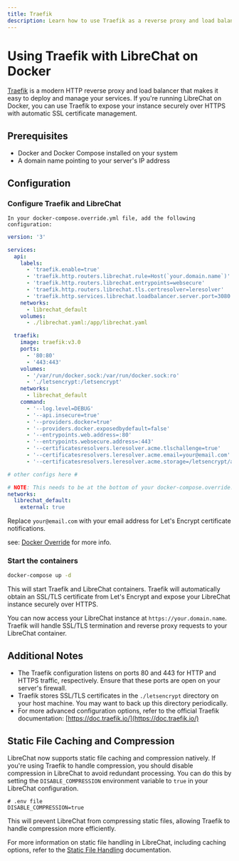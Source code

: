 ```yaml
---
title: Traefik
description: Learn how to use Traefik as a reverse proxy and load balancer to expose your LibreChat instance securely over HTTPS with automatic SSL/TLS certificate management.
---
```


# Using Traefik with LibreChat on Docker

[Traefik](https://traefik.io/) is a modern HTTP reverse proxy and load balancer that makes it easy to deploy and manage your services. If you're running LibreChat on Docker, you can use Traefik to expose your instance securely over HTTPS with automatic SSL certificate management.

## Prerequisites

- Docker and Docker Compose installed on your system
- A domain name pointing to your server's IP address

## Configuration

### Configure Traefik and LibreChat

    In your docker-compose.override.yml file, add the following configuration:

```yaml filename="docker-compose.override.yml"
version: '3'

services:
  api:
    labels:
      - 'traefik.enable=true'
      - 'traefik.http.routers.librechat.rule=Host(`your.domain.name`)'
      - 'traefik.http.routers.librechat.entrypoints=websecure'
      - 'traefik.http.routers.librechat.tls.certresolver=leresolver'
      - 'traefik.http.services.librechat.loadbalancer.server.port=3080'
    networks:
      - librechat_default
    volumes:
      - ./librechat.yaml:/app/librechat.yaml

  traefik:
    image: traefik:v3.0
    ports:
      - '80:80'
      - '443:443'
    volumes:
      - '/var/run/docker.sock:/var/run/docker.sock:ro'
      - './letsencrypt:/letsencrypt'
    networks:
      - librechat_default
    command:
      - '--log.level=DEBUG'
      - '--api.insecure=true'
      - '--providers.docker=true'
      - '--providers.docker.exposedbydefault=false'
      - '--entrypoints.web.address=:80'
      - '--entrypoints.websecure.address=:443'
      - '--certificatesresolvers.leresolver.acme.tlschallenge=true'
      - '--certificatesresolvers.leresolver.acme.email=your@email.com'
      - '--certificatesresolvers.leresolver.acme.storage=/letsencrypt/acme.json'

# other configs here #

# NOTE: This needs to be at the bottom of your docker-compose.override.yml
networks:
  librechat_default:
    external: true
```

Replace `your@email.com` with your email address for Let's Encrypt certificate notifications.

see: [Docker Override](/docs/configuration/docker_override) for more info.

### Start the containers

```bash filename="Start the containers"
docker-compose up -d
```

This will start Traefik and LibreChat containers. Traefik will automatically obtain an SSL/TLS certificate from Let's Encrypt and expose your LibreChat instance securely over HTTPS.

You can now access your LibreChat instance at `https://your.domain.name`. Traefik will handle SSL/TLS termination and reverse proxy requests to your LibreChat container.

## Additional Notes

- The Traefik configuration listens on ports 80 and 443 for HTTP and HTTPS traffic, respectively. Ensure that these ports are open on your server's firewall.
- Traefik stores SSL/TLS certificates in the `./letsencrypt` directory on your host machine. You may want to back up this directory periodically.
- For more advanced configuration options, refer to the official Traefik documentation: [https://doc.traefik.io/](https://doc.traefik.io/)

## Static File Caching and Compression

LibreChat now supports static file caching and compression natively. If you're using Traefik to handle compression, you should disable compression in LibreChat to avoid redundant processing. You can do this by setting the `DISABLE_COMPRESSION` environment variable to `true` in your LibreChat configuration.

```.env
# .env file
DISABLE_COMPRESSION=true
```

This will prevent LibreChat from compressing static files, allowing Traefik to handle compression more efficiently.

For more information on static file handling in LibreChat, including caching options, refer to the [Static File Handling](/docs/configuration/dotenv#static-file-handling) documentation.
